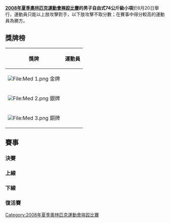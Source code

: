 {{2008年夏季奧林匹克運動會摔跤比賽}}

'''[[2008年夏季奧林匹克運動會摔跤比賽|2008年夏季奧林匹克運動會摔跤比賽]]的男子自由式74公斤級小項'''於8月20日舉行，運動員只能以上肢攻擊對手，以下肢攻擊不取分數；在賽事中得分較高的運動員為勝方。


== 獎牌榜 ==
{| class="wikitable"
|- bgcolor="#efefef"
!align="center"|'''獎牌'''
!align="center"|'''運動員'''
|-
| bgcolor="gold" | [[File:Med_1.png|File:Med 1.png]] 金牌
| {{flagIOCathlete|[[布瓦伊萨·萨伊季耶夫|布瓦伊萨·-{zh-hans:萨伊季耶夫;zh-hant:沙提耶夫}-]]|RUS|2008年夏季}}
|-
| bgcolor="silver" | [[File:Med_2.png|File:Med 2.png]] 銀牌
|{{flagIOCathlete|[[索斯兰·季基耶夫|索斯兰·-{zh-hans:季基耶夫;zh-hant:提吉耶夫}-]]|UZB|2008年夏季}}
|-
| bgcolor="cc9966" | [[File:Med_3.png|File:Med 3.png]] 銅牌
| {{flagIOCathlete|[[穆拉德·盖达罗夫|穆拉德·-{zh-hans:盖达罗夫;zh-hant:蓋達洛夫}-]]|BLR|2008年夏季}}<br />{{flagIOCathlete|[[基里尔·特尔齐耶夫|基里尔·-{zh-hans:特尔齐耶夫;zh-hant:德濟耶夫}-]]|BUL|2008年夏季}}
|}

== 賽事 ==
=== 決賽 ===
{{2TeamBracket-Tennis3NoSeeds
| RD1=決賽
|team-width =200
| RD1-team1={{flagIOCathlete|[[索斯兰·季基耶夫|索斯兰·季基耶夫]]|UZB|2008年夏季}}
| RD1-score1-1='''1'''
| RD1-score1-2=0
| RD1-score1-3=1
| RD1-team2='''{{flagIOCathlete|[[布瓦伊萨·萨伊季耶夫|布瓦伊萨·萨伊季耶夫]]|RUS|2008年夏季}}'''
| RD1-score2-1=0
| RD1-score2-2='''1'''
| RD1-score2-3='''3'''
}}

=== 上線 ===
{{16TeamBracket-Compact-Wrestling
| RD1=32強
| RD2=16強
| RD3=8強
| RD4=4強

| team-width=185
| score-width=20

| RD2-team01='''{{flagIOCathlete|[[格拉·萨吉拉什维利|格拉·萨吉拉什维利]]|GEO|2008年夏季}}
| RD2-score01-1='''1
| RD2-score01-2='''2
| RD2-score01-3= 
| RD2-team02={{flagIOCathlete|[[奧古斯托·米達納|奧古斯托·米達納]]|GBS|2008年夏季}}
| RD2-score02-1=0
| RD2-score02-2=1
| RD2-score02-3= 

| RD2-team03='''{{flagIOCathlete|[[穆拉德·盖达罗夫|穆拉德·盖达罗夫]]|BLR|2008年夏季}}
| RD2-score03-1=0
| RD2-score03-2='''2
| RD2-score03-3='''1
| RD2-team04={{flagIOCathlete|[[哈姆苏尔瓦拉·哈姆苏尔瓦拉耶夫|哈姆苏尔瓦拉·哈姆苏尔瓦拉耶夫]]|AZE|2008年夏季}}
| RD2-score04-1='''4
| RD2-score04-2=0
| RD2-score04-3=0

| RD2-team05={{flagIOCathlete|[[格奥尔基策·斯特凡|格奥尔基策·斯特凡]]|ROU|2008年夏季}}
| RD2-score05-1=0
| RD2-score05-2=0
| RD2-score05-3= 
| RD2-team06='''{{flagIOCathlete|[[索斯兰·季基耶夫|索斯兰·季基耶夫]]|UZB|2008年夏季}}'''
| RD2-score06-1='''1'''
| RD2-score06-2='''1'''
| RD2-score06-3= 

| RD2-team07='''{{flagIOCathlete|[[恩扎里奥斯·本蒂尼季斯|恩扎里奥斯·本蒂尼季斯]]|GRE|2008年夏季}}
| RD2-score07-1=0
| RD2-score07-2='''2
| RD2-score07-3='''2
| RD2-team08={{flagIOCathlete|[[马特·金特里|马特·金特里]]|CAN|2008年夏季}}
| RD2-score08-1='''1
| RD2-score08-2=0
| RD2-score08-3=0

| RD3-team01={{flagIOCathlete|[[格拉·萨吉拉什维利|格拉·萨吉拉什维利]]|GEO|2008年夏季}}
| RD3-score01-1=0
| RD3-score01-2=0
| RD3-score01-3= 
| RD3-team02='''{{flagIOCathlete|[[穆拉德·盖达罗夫|穆拉德·盖达罗夫]]|BLR|2008年夏季}}'''
| RD3-score02-1='''1'''
| RD3-score02-2='''1'''
| RD3-score02-3= 

| RD3-team03='''{{flagIOCathlete|[[索斯兰·季基耶夫|索斯兰·季基耶夫]]|UZB|2008年夏季}}'''
| RD3-score03-1='''1'''
| RD3-score03-2='''1'''
| RD3-score03-3= 
| RD3-team04={{flagIOCathlete|[[恩扎里奥斯·本蒂尼季斯|恩扎里奥斯·本蒂尼季斯]]|GRE|2008年夏季}}
| RD3-score04-1=0
| RD3-score04-2=0
| RD3-score04-3= 

| RD4-team01={{flagIOCathlete|[[穆拉德·盖达罗夫|穆拉德·盖达罗夫]]|BLR|2008年夏季}}
| RD4-score01-1=0
| RD4-score01-2=0
| RD4-score01-3= 
| RD4-team02='''{{flagIOCathlete|[[索斯兰·季基耶夫|索斯兰·季基耶夫]]|UZB|2008年夏季}}'''
| RD4-score02-1='''1'''
| RD4-score02-2='''1'''
| RD4-score02-3= 
}}

=== 下線 ===
{{16TeamBracket-Compact-Wrestling
| RD1=32強
| RD2=16強
| RD3=8強
| RD4=4強

| team-width=185
| score-width=20

| RD1-team07='''{{flagIOCathlete|[[阿尔森·吉京诺夫|阿尔森·吉京诺夫]]|KGZ|2008年夏季}}
| RD1-score07-1=1
| RD1-score07-2='''3
| RD1-score07-3='''1
| RD1-team08={{flagIOCathlete|[[克里斯蒂安_·布若佐夫斯基|克里斯蒂安 ·布若佐夫斯基]]|POL|2008年夏季}}
| RD1-score08-1='''1
| RD1-score08-2=1
| RD1-score08-3=0

| RD1-team09='''{{flagIOCathlete|[[本·阿斯克伦|本·阿斯克伦]]|USA|2008年夏季}}'''
| RD1-score09-1=0
| RD1-score09-2='''F'''
| RD1-score09-3= 
| RD1-team10={{flagIOCathlete|[[韦雷布_·伊什特万|韦雷布 ·伊什特万]]|HUN|2008年夏季}}
| RD1-score10-1='''2'''
| RD1-score10-2= 
| RD1-score10-3= 

| RD1-team11={{flagIOCathlete|[[斯日古楞|斯日古楞]]|CHN|2008年夏季}}
| RD1-score11-1=5
| RD1-score11-2=2
| RD1-score11-3= 
| RD1-team12='''{{flagIOCathlete|[[伊万·丰多拉|伊万·丰多拉]]|CUB|2008年夏季}}
| RD1-score12-1='''7
| RD1-score12-2='''4
| RD1-score12-3= 

| RD1-team13={{flagIOCathlete|[[阿里·阿布多|阿里·阿布多]]|AUS|2008年夏季}}
| RD1-score13-1=0
| RD1-score13-2=0
| RD1-score13-3= 
| RD1-team14='''{{flagIOCathlete|[[艾哈迈德·居尔汗|艾哈迈德·居尔汗]]|TUR|2008年夏季}}'''
| RD1-score14-1='''1'''
| RD1-score14-2='''2'''
| RD1-score14-3= 

| RD1-team15='''{{flagIOCathlete|[[布瓦伊萨·萨伊季耶夫|布瓦伊萨·萨伊季耶夫]]|RUS|2008年夏季}}
| RD1-score15-1='''1
| RD1-score15-2='''7
| RD1-score15-3= 
| RD1-team16={{flagIOCathlete|[[曹炳官|曹炳官]]|KOR|2008年夏季}}
| RD1-score16-1=0
| RD1-score16-2=2
| RD1-score16-3= 

| RD2-team01='''{{flagIOCathlete|[[基里尔·特尔齐耶夫|基里尔·特尔齐耶夫]]|BUL|2008年夏季}}
| RD2-score01-1='''3
| RD2-score01-2='''3
| RD2-score01-3= 
| RD2-team02={{flagIOCathlete|[[梅萨姆·朱卡尔|梅萨姆·朱卡尔]]|IRI|2008年夏季}}
| RD2-score02-1=0
| RD2-score02-2=1
| RD2-score02-3= 

| RD2-team03={{flagIOCathlete|[[易卜拉欣·阿尔达托夫|易卜拉欣·阿尔达托夫]]|UKR|2008年夏季}}
| RD2-score03-1='''3
| RD2-score03-2=1
| RD2-score03-3=1
| RD2-team04='''{{flagIOCathlete|[[阿尔森·吉京诺夫|阿尔森·吉京诺夫]]|KGZ|2008年夏季}}
| RD2-score04-1=0
| RD2-score04-2='''2
| RD2-score04-3='''2

| RD2-team05={{flagIOCathlete|[[本·阿斯克伦|本·阿斯克伦]]|USA|2008年夏季}}
| RD2-score05-1=1
| RD2-score05-2=0
| RD2-score05-3= 
| RD2-team06='''{{flagIOCathlete|[[伊万·丰多拉|伊万·丰多拉]]|CUB|2008年夏季}}'''
| RD2-score06-1='''3'''
| RD2-score06-2='''4'''
| RD2-score06-3= 

| RD2-team07={{flagIOCathlete|[[艾哈迈德·居尔汗|艾哈迈德·居尔汗]]|TUR|2008年夏季}}
| RD2-score07-1=0
| RD2-score07-2=0
| RD2-score07-3= 
| RD2-team08='''{{flagIOCathlete|[[布瓦伊萨·萨伊季耶夫|布瓦伊萨·萨伊季耶夫]]|RUS|2008年夏季}}'''
| RD2-score08-1='''1'''
| RD2-score08-2='''4'''
| RD2-score08-3= 

| RD3-team01='''{{flagIOCathlete|[[基里尔·特尔齐耶夫|基里尔·特尔齐耶夫]]|BUL|2008年夏季}}
| RD3-score01-1='''6
| RD3-score01-2='''F
| RD3-score01-3= 
| RD3-team02={{flagIOCathlete|[[阿尔森·吉京诺夫|阿尔森·吉京诺夫]]|KGZ|2008年夏季}}
| RD3-score02-1=6
| RD3-score02-2= 
| RD3-score02-3= 

| RD3-team03={{flagIOCathlete|[[伊万·丰多拉|伊万·丰多拉]]|CUB|2008年夏季}}
| RD3-score03-1=0
| RD3-score03-2=1
| RD3-score03-3= 
| RD3-team04='''{{flagIOCathlete|[[布瓦伊萨·萨伊季耶夫|布瓦伊萨·萨伊季耶夫]]|RUS|2008年夏季}}'''
| RD3-score04-1='''2'''
| RD3-score04-2='''2'''
| RD3-score04-3= 

| RD4-team01={{flagIOCathlete|[[基里尔·特尔齐耶夫|基里尔·特尔齐耶夫]]|BUL|2008年夏季}}
| RD4-score01-1= 
| RD4-score01-2= 
| RD4-score01-3= 
| RD4-team02='''{{flagIOCathlete|[[布瓦伊萨·萨伊季耶夫|布瓦伊萨·萨伊季耶夫]]|RUS|2008年夏季}}
| RD4-score02-1='''F
| RD4-score02-2= 
| RD4-score02-3= 
}}

=== 復活賽 ===
{{8TeamBracket-Compact-NoSeeds-Byes
| RD1=首圈
| RD2=次圈
| RD3=銅牌賽

| team-width=185
| score-width=30

| RD1-team07={{flagIOCathlete|[[格奥尔基策·斯特凡|格奥尔基策·斯特凡]]|ROU|2008年夏季}}
| RD1-score07= 
| RD1-team08=BYE
| RD1-score08= 

| RD2-team03='''{{flagIOCathlete|[[恩扎里奥斯·本蒂尼季斯|恩扎里奥斯·本蒂尼季斯]]|GRE|2008年夏季}}'''
| RD2-score03='''3''' 0 0
| RD2-team04={{flagIOCathlete|[[格奥尔基策·斯特凡|格奥尔基策·斯特凡]]|ROU|2008年夏季}}
| RD2-score04=0 '''1''' '''1'''

| RD3-team01='''{{flagIOCathlete|[[穆拉德·盖达罗夫|穆拉德·盖达罗夫]]|BLR|2008年夏季}}'''
| RD3-score01='''2''' '''3'''
| RD3-team02={{flagIOCathlete|[[恩扎里奥斯·本蒂尼季斯|恩扎里奥斯·本蒂尼季斯]]|GRE|2008年夏季}}
| RD3-score02=1 1

}}
{{8TeamBracket-Compact-NoSeeds-Byes
| RD1=首圈
| RD2=次圈
| RD3=銅牌賽

| team-width=185
| score-width=30

| RD1-team07='''{{flagIOCathlete|[[曹炳官|曹炳官]]|KOR|2008年夏季}}'''
| RD1-score07='''1''' 0 '''2'''
| RD1-team08={{flagIOCathlete|[[艾哈迈德·居尔汗|艾哈迈德·居尔汗]]|TUR|2008年夏季}}
| RD1-score08=0 '''2''' 1

| RD2-team03='''{{flagIOCathlete|[[伊万·丰多拉|伊万·丰多拉]]|CUB|2008年夏季}}'''
| RD2-score03='''2''' '''4'''
| RD2-team04={{flagIOCathlete|[[曹炳官|曹炳官]]|KOR|2008年夏季}}
| RD2-score04=0 0


| RD3-team01='''{{flagIOCathlete|[[基里尔·特尔齐耶夫|基里尔·特尔齐耶夫]]|BUL|2008年夏季}}'''
| RD3-score01='''2''' '''4'''
| RD3-team02={{flagIOCathlete|[[伊万·丰多拉|伊万·丰多拉]]|CUB|2008年夏季}}
| RD3-score02=5  
}}

[[Category:2008年夏季奧林匹克運動會摔跤比賽|Category:2008年夏季奧林匹克運動會摔跤比賽]]